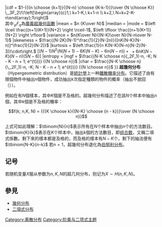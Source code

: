 {{NoteTA |G1=Math
|1=zh-hant:參數;zh-cn:参数;zh-tw:母數
|4= zh-hans:矩; zh-tw:動差;zh-hant:矩
}}
{{Infobox 機率分佈
|name = 超几何分布
|type = 質量
|pdf_image = [[File:HypergeometricPDF.png|300px]]
|cdf_image = [[File:HypergeometricCDF.png|300px]]
|parameters = <math>\begin{align}N&\in \left\{0,1,2,\dots\right\} \\
                                 K&\in \left\{0,1,2,\dots,N\right\} \\
                                 n&\in \left\{0,1,2,\dots,N\right\}\end{align}</math>
|support = <math>k\, \in\, \left\{\max{(0,\, n+K-N)},\, \dots,\, \min{(n,\, K )}\right\}</math>
|pdf = <math>{{{K \choose k} {{N-K} \choose {n-k}}}\over {N \choose n}}</math>
|cdf = <math>1-{{{n \choose {k+1}}{{N-n} \choose {K-k-1}}}\over {N \choose K}} \,_3F_2\!\!\left[\begin{array}{c}1,\ k+1-K,\ k+1-n \\ k+2,\ N+k+2-K-n\end{array};1\right]</math><br />其中<math>\,_pF_q</math>為[[廣義超幾何函數|廣義超幾何函數]]
|mean = <math>n {K\over N}</math>
|median =
|mode = <math>\left \lceil \frac{(n+1)(K+1)}{N+2} \right \rceil-1</math>, <math>\left \lfloor \frac{(n+1)(K+1)}{N+2} \right \rfloor</math>
|variance = <math>n{K\over N}{(N-K)\over N}{N-n\over N-1}</math>
|skewness = <math>\frac{(N-2K)(N-1)^\frac{1}{2}(N-2n)}{[nK(N-K)(N-n)]^\frac{1}{2}(N-2)}</math>
|kurtosis = <math> \left.\frac{1}{n K(N-K)(N-n)(N-2)(N-3)}\cdot\right.</math>
<math>\Big[(N-1)N^{2}\Big(N(N+1)-6K(N-K)-6n(N-n)\Big)+{}</math>
<math>{}+6 n K (N-K)(N-n)(5N-6)\Big]</math>
|entropy =
|mgf = <math>\frac{{N-K \choose n}{_2F_1(-n, -K; N - K - n + 1; e^{t})}}
                         {{N \choose n}}</math>
|char = <math>\frac{{N-K \choose n}{\,_2F_1(-n, -K; N - K - n + 1; e^{it})}}
{{N \choose n}}</math>
}}
'''超幾何分布'''（Hypergeometric distribution）是[[統計學|統計學]]上一种[[概率分布|離散機率分布]]。它描述了由有限個物件中抽出<math>n</math>個物件，成功抽出<math>k</math>次指定種類的物件的概率（抽出不放回 （{{lang|en|without replacement}}））。

例如在有<math>N</math>個樣本，其中<math>K</math>個是不及格的。超幾何分布描述了在該<math>N</math>个样本中抽出<math>n</math>個，其中<math>k</math>個是不及格的機率：
:<math>f(k; n,K, N) = {{{K \choose k}{{N-K} \choose {n - k}}}\over {N \choose n}}</math>

上式可如此理解：<math>\tbinom{N}{n}</math>表示所有在<math>N</math>个样本中抽出<math>n</math>个的方法数目。<math>\tbinom{K}{k}</math>表示在<math>K</math>个样本中，抽出<math>k</math>個的方法數目，即[[二項式係數|组合数]]，又稱二項式係數。剩下來的樣本都是及格的，而及格的樣本有<math>N - K</math>个，剩下的抽法便有<math>\tbinom{N-K}{n-k}</math>
若<math>n = 1</math>，超幾何分布退化為[[伯努利分布|伯努利分布]]。

== 记号 ==
若随机变量<math>X</math>服从参数为<math>n, K, N</math>的超几何分布，则记为<math>X \sim H(n,K,N)</math>。
==參見==
*[[幾何分布|幾何分布]]
*[[二項式分布|二項式分布]]

{{常见一元概率分布}}
{{概率分布类型列表|超幾何分布}}


[[Category:离散分布|Category:离散分布]]
[[Category:阶乘与二项式主题|Category:阶乘与二项式主题]]